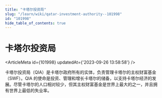 ```yaml
---
title: "卡塔尔投资局"
slug: "/learn/wiki/qatar-investment-authority--101998"
id: "101998"
hide_table_of_contents: true
---
```



# 卡塔尔投资局

<ArticleMeta id={101998} updatedAt={'2023-09-26 13:58:58'} />
<div className='border-solid border-b border-t-0 my-4 border-[var(--ifm-color-gray-300)]' />

卡塔尔投资局（QIA）是卡塔尔政府所有的实体，负责管理卡塔尔的主权财富基金（SWF）。QIA 的使命是投资、管理和增长卡塔尔的储备，以支持卡塔尔经济的发展。尽管卡塔尔的人口相对较少，但其主权财富基金是世界上最大的之一，并且拥有世界上最低的失业率。
